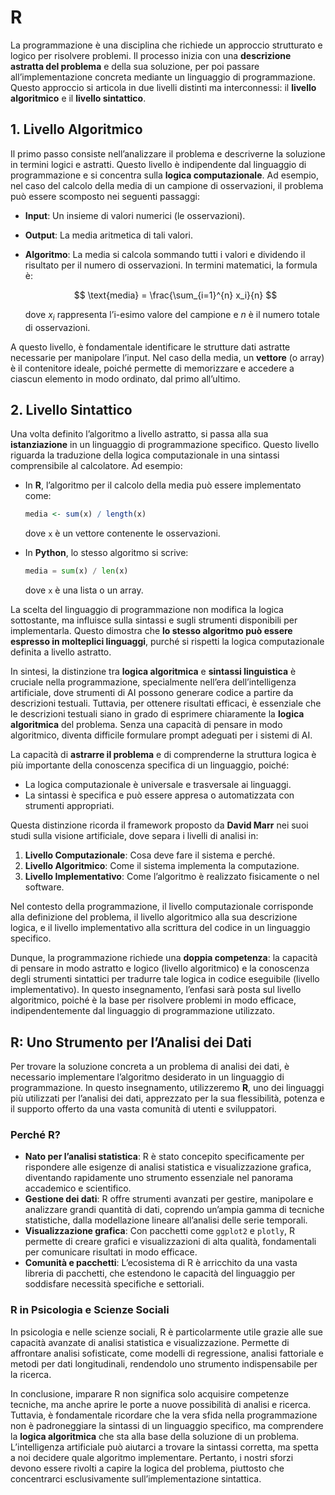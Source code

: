 # R {.unnumbered}

La programmazione è una disciplina che richiede un approccio strutturato e logico per risolvere problemi. Il processo inizia con una **descrizione astratta del problema** e della sua soluzione, per poi passare all'implementazione concreta mediante un linguaggio di programmazione. Questo approccio si articola in due livelli distinti ma interconnessi: il **livello algoritmico** e il **livello sintattico**.


## 1. Livello Algoritmico

Il primo passo consiste nell'analizzare il problema e descriverne la soluzione in termini logici e astratti. Questo livello è indipendente dal linguaggio di programmazione e si concentra sulla **logica computazionale**. Ad esempio, nel caso del calcolo della media di un campione di osservazioni, il problema può essere scomposto nei seguenti passaggi:

- **Input**: Un insieme di valori numerici (le osservazioni).
- **Output**: La media aritmetica di tali valori.
- **Algoritmo**: La media si calcola sommando tutti i valori e dividendo il risultato per il numero di osservazioni. In termini matematici, la formula è:

  $$
  \text{media} = \frac{\sum_{i=1}^{n} x_i}{n}
  $$
  
  dove $x_i$ rappresenta l'i-esimo valore del campione e $n$ è il numero totale di osservazioni.

A questo livello, è fondamentale identificare le strutture dati astratte necessarie per manipolare l'input. Nel caso della media, un **vettore** (o array) è il contenitore ideale, poiché permette di memorizzare e accedere a ciascun elemento in modo ordinato, dal primo all'ultimo.


## 2. Livello Sintattico

Una volta definito l'algoritmo a livello astratto, si passa alla sua **istanziazione** in un linguaggio di programmazione specifico. Questo livello riguarda la traduzione della logica computazionale in una sintassi comprensibile al calcolatore. Ad esempio:

- In **R**, l'algoritmo per il calcolo della media può essere implementato come:

  ```R
  media <- sum(x) / length(x)
  ```
  dove `x` è un vettore contenente le osservazioni.

- In **Python**, lo stesso algoritmo si scrive:

  ```python
  media = sum(x) / len(x)
  ```
  dove `x` è una lista o un array.

La scelta del linguaggio di programmazione non modifica la logica sottostante, ma influisce sulla sintassi e sugli strumenti disponibili per implementarla. Questo dimostra che **lo stesso algoritmo può essere espresso in molteplici linguaggi**, purché si rispetti la logica computazionale definita a livello astratto.

In sintesi, la distinzione tra **logica algoritmica** e **sintassi linguistica** è cruciale nella programmazione, specialmente nell'era dell'intelligenza artificiale, dove strumenti di AI possono generare codice a partire da descrizioni testuali. Tuttavia, per ottenere risultati efficaci, è essenziale che le descrizioni testuali siano in grado di esprimere chiaramente la **logica algoritmica** del problema. Senza una capacità di pensare in modo algoritmico, diventa difficile formulare prompt adeguati per i sistemi di AI.

La capacità di **astrarre il problema** e di comprenderne la struttura logica è più importante della conoscenza specifica di un linguaggio, poiché:

- La logica computazionale è universale e trasversale ai linguaggi.
- La sintassi è specifica e può essere appresa o automatizzata con strumenti appropriati.

Questa distinzione ricorda il framework proposto da **David Marr** nei suoi studi sulla visione artificiale, dove separa i livelli di analisi in:

1. **Livello Computazionale**: Cosa deve fare il sistema e perché.
2. **Livello Algoritmico**: Come il sistema implementa la computazione.
3. **Livello Implementativo**: Come l'algoritmo è realizzato fisicamente o nel software.

Nel contesto della programmazione, il livello computazionale corrisponde alla definizione del problema, il livello algoritmico alla sua descrizione logica, e il livello implementativo alla scrittura del codice in un linguaggio specifico.

Dunque, la programmazione richiede una **doppia competenza**: la capacità di pensare in modo astratto e logico (livello algoritmico) e la conoscenza degli strumenti sintattici per tradurre tale logica in codice eseguibile (livello implementativo). In questo insegnamento, l'enfasi sarà posta sul livello algoritmico, poiché è la base per risolvere problemi in modo efficace, indipendentemente dal linguaggio di programmazione utilizzato.


## R: Uno Strumento per l'Analisi dei Dati

Per trovare la soluzione concreta a un problema di analisi dei dati, è necessario implementare l'algoritmo desiderato in un linguaggio di programmazione. In questo insegnamento, utilizzeremo **R**, uno dei linguaggi più utilizzati per l’analisi dei dati, apprezzato per la sua flessibilità, potenza e il supporto offerto da una vasta comunità di utenti e sviluppatori.

### Perché R?

- **Nato per l'analisi statistica**: R è stato concepito specificamente per rispondere alle esigenze di analisi statistica e visualizzazione grafica, diventando rapidamente uno strumento essenziale nel panorama accademico e scientifico.
- **Gestione dei dati**: R offre strumenti avanzati per gestire, manipolare e analizzare grandi quantità di dati, coprendo un'ampia gamma di tecniche statistiche, dalla modellazione lineare all'analisi delle serie temporali.
- **Visualizzazione grafica**: Con pacchetti come `ggplot2` e `plotly`, R permette di creare grafici e visualizzazioni di alta qualità, fondamentali per comunicare risultati in modo efficace.
- **Comunità e pacchetti**: L'ecosistema di R è arricchito da una vasta libreria di pacchetti, che estendono le capacità del linguaggio per soddisfare necessità specifiche e settoriali.

### R in Psicologia e Scienze Sociali

In psicologia e nelle scienze sociali, R è particolarmente utile grazie alle sue capacità avanzate di analisi statistica e visualizzazione. Permette di affrontare analisi sofisticate, come modelli di regressione, analisi fattoriale e metodi per dati longitudinali, rendendolo uno strumento indispensabile per la ricerca.

In conclusione, imparare R non significa solo acquisire competenze tecniche, ma anche aprire le porte a nuove possibilità di analisi e ricerca. Tuttavia, è fondamentale ricordare che la vera sfida nella programmazione non è padroneggiare la sintassi di un linguaggio specifico, ma comprendere la **logica algoritmica** che sta alla base della soluzione di un problema. L'intelligenza artificiale può aiutarci a trovare la sintassi corretta, ma spetta a noi decidere quale algoritmo implementare. Pertanto, i nostri sforzi devono essere rivolti a capire la logica del problema, piuttosto che concentrarci esclusivamente sull'implementazione sintattica.
